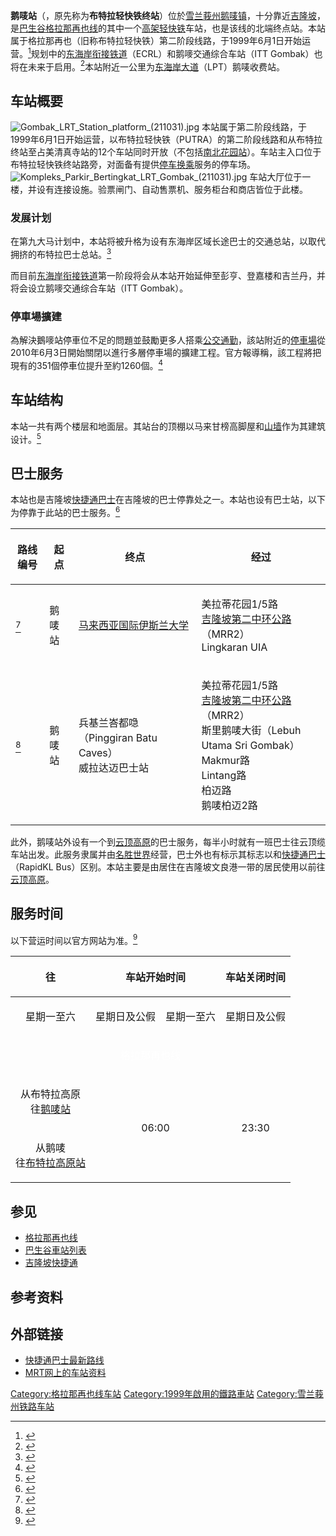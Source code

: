 {{noteTA
|G1=Railway
}}
{{Infobox station
| name          = {{KLRT code|KJ|1}} {{rint|my|ecr}}<br/><big>鹅唛站</big>
|native_name = Gombak LRT Station<br />Stesen LRT Gombak<br />கும்பக்
| former        = 布特拉轻快铁终站（Terminal PUTRA）
| type  = [[轻快铁|轻快铁]]站
| linecolour = #{{rcr|KLRT|5}}
| image         = Gombak LRT Station (211031).jpg
| image_size    = 250
| image_caption = 鹅唛站出入口
| country       = {{MAS}}
| address       = {{Selangor}}[[鹅唛|鹅唛]]布特拉轻快铁终站路
| coordinates   = {{Coord|3|13|52.45|N|101|43|27.82|E|type:railwaystation_region:MY|display=inline,title}}
| line          = {{rint|my|5}} {{吉隆坡捷运路线标志|5}}（1999－）<br>{{rint|my|ecr}} ''[[东海岸衔接铁道|东海岸衔接铁道]]''
| other         = [[巴士|巴士]]、[[计程车|计程车]]
| interchange   = 未来{{rint|bus|1}}鹅嘜交通综合车站（ITT Gombak）
| structure     = [[高架车站|高架车站]]
| levels        = 3层
| platform      = 1個[[岛式站台|岛式站台]]
| tracks        = 2個
| exits         = 2个
| parking       = 有
| opened        = {{rint|my|5}}{{Start date and age|1999|6|1|df=y}}
| code          = {{KLRT code|KJ|1}}
| owned         = [[马来西亚国家基建|马来西亚国家基建]]
| operator      = [[快捷通轨道|快捷通轨道]]
| system        = [[巴生谷轻快铁系统|巴生谷轻快铁系统]]
| web           = [http://www.myrapid.com.my/ 快捷通公司官网]
 | adjacent={{Adjacent stations
|system1=Rapid KL|line1=Kelana Jaya|left1=|right1=美拉蒂花园
|header2=未来发展
|system3=MRL|line3=|left3=鹅唛北|right3=
}}
}}

'''鹅唛站'''（{{lang-ms|Stesen LRT Gombak}}，原先称为'''布特拉轻快铁终站'''）位於[[雪兰莪州|雪兰莪州]][[鹅唛镇|鹅唛镇]]，十分靠近[[吉隆坡|吉隆坡]]，是[[巴生谷轻快铁系统|巴生谷]][[格拉那再也线|格拉那再也线]]的其中一个[[高架车站|高架]][[轻快铁|轻快铁]]车站，也是该线的北端终点站。本站属于格拉那再也（旧称布特拉轻快铁）第二阶段线路，于1999年6月1日开始运营。<ref>{{cite web|url=http://web.mit.edu/mtransgroup/reports/reports%2520pdf%25203-25-04/Schwarcz%2520_2002_%2520Public%2520Transport%2520in%2520KL.pdf|title=Schwarcz _2002_ Public Transport in KL - Massachusetts Institute of Technology|work=[[麻省理工学院|Massachusetts Institute of Technology]]|language=en|page=9|accessdate=28 July 2017|format=PDF|deadurl=yes|archiveurl=https://web.archive.org/web/20150421093445/http://web.mit.edu/mtransgroup/reports/reports%20pdf%203-25-04/Schwarcz%20_2002_%20Public%20Transport%20in%20KL.pdf|archivedate=2015-04-21}}</ref>规划中的[[东海岸衔接铁道|东海岸衔接铁道]]（ECRL）和鹅嘜交通综合车站（ITT Gombak）也将在未来于启用。<ref>{{cite web |url=http://www.spad.gov.my/land-public-transport/upcoming-projects/east-coast-rail-line-ecrl-project |title=EAST COAST RAIL LINE (ECRL) PROJECT |publisher=SPAD |accessdate=2016-06-21 |archive-url=https://web.archive.org/web/20160810093425/http://www.spad.gov.my/land-public-transport/upcoming-projects/east-coast-rail-line-ecrl-project |archive-date=2016-08-10 |dead-url=yes }}</ref>本站附近一公里为{{MES-E|8}}[[东海岸大道|东海岸大道]]（LPT）鹅唛收费站。

== 车站概要 ==
[[File:Gombak_LRT_Station_platform_(211031).jpg|left]]
本站属于{{吉隆坡捷运路线标志|5}}第二阶段线路，于1999年6月1日开始运营，以布特拉轻快铁（PUTRA）的第二阶段线路和从布特拉终站至占美清真寺站的12个车站同时开放（不包括[[南北花园站|南北花园站]]）。车站主入口位于布特拉轻快铁终站路旁，对面备有提供[[停车换乘|停车换乘]]服务的停车场。
[[File:Kompleks_Parkir_Bertingkat_LRT_Gombak_(211031).jpg|left]]
车站大厅位于一楼，并设有连接设施。验票闸门、自动售票机、服务柜台和商店皆位于此楼。
===发展计划===
在第九大马计划中，本站将被升格为设有东海岸区域长途巴士的交通总站，以取代拥挤的布特拉巴士总站。<ref>{{cite news |title=9MP Report: Transport hubs to ease travel woes |url=http://www.cleanairnet.org/caiasia/1412/article-70593.html |publisher=New Straits Times |author=Minderjeet Kaur |date=2006-04-01 |accessdate=2008-07-01 |deadurl=yes |archiveurl=https://web.archive.org/web/20080527075231/http://www.cleanairnet.org/caiasia/1412/article-70593.html |archivedate=2008-05-27 |df= }}</ref>

而目前[[东海岸衔接铁道|东海岸衔接铁道]]第一阶段将会从本站开始延伸至彭亨、登嘉楼和吉兰丹，并将会设立鹅嘜交通综合车站（ITT Gombak）。

===停車場擴建===
為解決鵝嘜站停車位不足的問題並鼓勵更多人搭乘[[公共交通工具|公交]][[通勤|通勤]]，該站附近的[[停車場|停車場]]從2010年6月3日開始關閉以進行多層停車場的擴建工程。官方報導稱，該工程將把現有的351個停車位提升至約1260個。<ref>{{cite web|url=http://www.rapidkl.com.my/news/1-latest-news/186-gombakparking|title=Pembinaan tempat letak kereta bertingkat Stesen Gombak bermula 3Jun|work=[[吉隆坡快捷通|吉隆坡快捷通]]|language=ms|deadurl=yes|archiveurl=https://web.archive.org/web/20100901014122/http://www.rapidkl.com.my/news/1-latest-news/186-gombakparking|archivedate=2010-09-01|accessdate=2010-09-04}}</ref>

== 车站结构 ==
本站一共有两个楼层和地面层。其站台的顶棚以马来甘榜高脚屋和[[山墙|山墙]]作为其建筑设计。<ref>{{cite web|url=http://www.orientaldaily.com.my/s/156188|title=面積外觀易辨識　「三鐵」車站各具特色|work=東方網 - 馬來西亞東方日報|accessdate=2017-07-29|archive-date=2017-07-28|archive-url=https://web.archive.org/web/20170728163508/http://www.orientaldaily.com.my/s/156188|dead-url=no}}</ref>

==巴士服务==
本站也是吉隆坡[[快捷通巴士|快捷通巴士]]在吉隆坡的巴士停靠处之一。本站也设有巴士站，以下为停靠于此站的巴士服务。<ref>{{cite web|url=https://www.myrapid.com.my/traveling-with-us/how-to-travel-with-us/rapid-kl/bus|title=MyRapid|work=www.myrapid.com.my|accessdate=2017-07-29|archive-date=2017-03-24|archive-url=https://web.archive.org/web/20170324084238/https://www.myrapid.com.my/traveling-with-us/how-to-travel-with-us/rapid-kl/bus|dead-url=no}}</ref>
{| class="wikitable"
!路线编号
!起点
!终点
!经过
|-
|{{KL bus code|T200|bgcolor=#{{klbcr|200}}}}<ref>{{cite web|url=https://www.myrapid.com.my/traveling-with-us/how-to-travel-with-us/rapid-kl/bus/number?routeid=T2000|title=MyRapid|work=www.myrapid.com.my|accessdate=2017-07-29|archive-date=2017-07-29|archive-url=https://web.archive.org/web/20170729132333/https://www.myrapid.com.my/traveling-with-us/how-to-travel-with-us/rapid-kl/bus/number?routeid=T2000|dead-url=no}}</ref>
|{{KLRT code|KJ|1}} 鹅唛站
|[[马来西亚国际伊斯兰大学|马来西亚国际伊斯兰大学]]
|美拉蒂花园1/5路 <br /> [[吉隆坡第二中环公路|吉隆坡第二中环公路]]（MRR2）<br /> Lingkaran UIA
|-
|{{KL bus code|T201|bgcolor=#{{klbcr|200}}}}<ref>{{cite web|url=https://www.myrapid.com.my/traveling-with-us/how-to-travel-with-us/rapid-kl/bus/number?routeid=T2010|title=MyRapid|work=www.myrapid.com.my|accessdate=2017-07-29|archive-date=2017-07-29|archive-url=https://web.archive.org/web/20170729133322/https://www.myrapid.com.my/traveling-with-us/how-to-travel-with-us/rapid-kl/bus/number?routeid=T2010|dead-url=no}}</ref>
|{{KLRT code|KJ|1}} 鹅唛站
|兵基兰峇都喼（Pinggiran Batu Caves）<br>威拉达迈巴士站
|美拉蒂花园1/5路 <br /> [[吉隆坡第二中环公路|吉隆坡第二中环公路]]（MRR2）<br /> 斯里鹅唛大街（Lebuh Utama Sri Gombak） <br /> Makmur路 <br /> Lintang路 <br /> 柏迈路 <br /> 鹅唛柏迈2路
|}

此外，鹅唛站外设有一个到[[云顶高原|云顶高原]]的巴士服务，每半小时就有一班巴士往云顶缆车站出发。此服务隶属并由[[云顶集团|名胜世界]]经营，巴士外也有标示其标志以和[[快捷通巴士|快捷通巴士]]（RapidKL Bus）区别。本站主要是由居住在吉隆坡文良港一带的居民使用以前往[[云顶高原|云顶高原]]。

==服务时间==
以下营运时间以官方网站为准。<ref>{{cite web|url=https://www.myrapid.com.my/traveling-with-us/how-to-travel-with-us/rapid-kl/monorail-and-lrts/operating-hours|title=营运时间|work=www.myrapid.com.my|accessdate=2017-07-29|archive-date=2017-03-25|archive-url=https://web.archive.org/web/20170325030743/https://www.myrapid.com.my/traveling-with-us/how-to-travel-with-us/rapid-kl/monorail-and-lrts/operating-hours|dead-url=no}}</ref>
{| class="wikitable" align=center border=1
! align=center rowspan=2|往
! align=center colspan=2|车站开始时间
! align=center colspan=2|车站关闭时间
! align=center colspan=2|末班车
|-
| align=center |星期一至六
| align=center |星期日及公假
| align=center |星期一至六
| align=center |星期日及公假
| align=center |星期一至六
| align=center |星期日及公假
|-
! align=center colspan=70 style="background-color:#{{rcr|Rapid KL|5}};color:white; height:25px" |格拉那再也线
|-
| align=center |从布特拉高原<br>往[[鹅唛站|鹅唛站]]
| align=center colspan=2 rowspan=2 |06:00
| align=center rowspan=2|23:30
| align=center rowspan=2|23:15
| align=center colspan=2|终点站
|-
| align=center |从鹅唛<br>往[[布特拉高原站|布特拉高原站]]
| align=center |23:30
| align=center |23:17
|}

== 参见 ==
{{Portal box|马来西亚|铁路|城市轨道交通}}
*[[格拉那再也线|格拉那再也线]]
*[[巴生谷車站列表|巴生谷車站列表]]
*[[吉隆坡快捷通|吉隆坡快捷通]]

== 参考资料 ==
{{reflist}}

== 外部链接 ==
* [https://myrapid.com.my/bus-train/rapid-kl/bus/ 快捷通巴士最新路线] {{Wayback|url=https://myrapid.com.my/bus-train/rapid-kl/bus/ |date=20211207130754 }}
* [http://mrt.com.my/lrt_kelana/Gombak.htm MRT网上的车站资料]{{Wayback|url=http://mrt.com.my/lrt_kelana/Gombak.htm |date=20140515013824 }}
{{commons category|Gombak LRT Station}}

{{格拉那再也线}}
{{东海岸衔接铁道}}
{{巴生谷车站}}
[[Category:格拉那再也线车站|Category:格拉那再也线车站]]
[[Category:1999年啟用的鐵路車站|Category:1999年啟用的鐵路車站]]
[[Category:雪兰莪州铁路车站|Category:雪兰莪州铁路车站]]